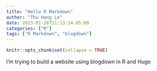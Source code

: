 ```yaml
---
title: "Hello R Markdown"
author: "Thu Hang Le"
date: 2023-01-26T21:13:14-05:00
categories: ["R"]
tags: ["R Markdown", "blogdown"]
---
```



```r
knitr::opts_chunk$set(collapse = TRUE)
```

I'm trying to build a website using blogdown in R and Hugo